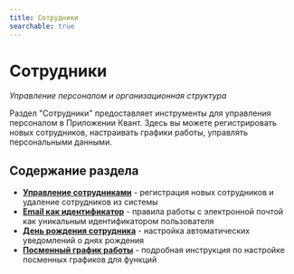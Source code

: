 ```yaml
---
title: Сотрудники
searchable: true
---
```


# Сотрудники

*Управление персоналом и организационная структура*

Раздел "Сотрудники" предоставляет инструменты для управления персоналом в Приложении Квант. Здесь вы можете регистрировать новых сотрудников, настраивать графики работы, управлять персональными данными.

## Содержание раздела

- **[Управление сотрудниками](/reference/employees/employee-management)** - регистрация новых сотрудников и удаление сотрудников из системы
- **[Email как идентификатор](/reference/employees/email-identifier)** - правила работы с электронной почтой как уникальным идентификатором пользователя
- **[День рождения сотрудника](/reference/employees/birthday-notifications)** - настройка автоматических уведомлений о днях рождения
- **[Посменный график работы](/reference/employees/shift-work-setup)** - подробная инструкция по настройке посменных графиков для функций